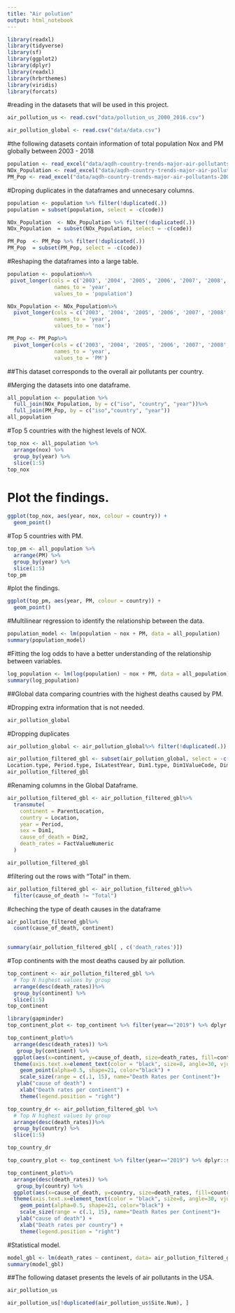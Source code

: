 ```yaml
---
title: "Air polution"
output: html_notebook
---
```

```r
library(readxl)
library(tidyverse)
library(sf)
library(ggplot2)
library(dplyr)
library(readxl)
library(hrbrthemes)
library(viridis)
library(forcats)
```
#reading in the datasets that will be used in this project. 

```r
air_pollution_us <- read.csv("data/pollution_us_2000_2016.csv")
```

```r
air_pollution_global <- read.csv("data/data.csv")
```

#the following datasets contain information of total population Nox and PM globally between 2003 - 2018

```r
population <- read_excel("data/aqdh-country-trends-major-air-pollutants-2003-2018.xlsx", sheet = "Population (GPWv4.11)" )
NOx_Population <- read_excel("data/aqdh-country-trends-major-air-pollutants-2003-2018.xlsx", sheet = "NOx Population-Weighted (ppm)")
PM_Pop <- read_excel("data/aqdh-country-trends-major-air-pollutants-2003-2018.xlsx", sheet = "PM Pop.-Weighted (kg m^-3)")
```

#Droping duplicates in the dataframes and unnecesary columns. 

```r
population <- population %>% filter(!duplicated(.))
population = subset(population, select = -c(code))
```

```r
NOx_Population  <- NOx_Population %>% filter(!duplicated(.))
NOx_Population  = subset(NOx_Population, select = -c(code))
```

```r
PM_Pop  <- PM_Pop %>% filter(!duplicated(.))
PM_Pop  = subset(PM_Pop, select = -c(code))
```

#Reshaping the dataframes into a large table.

```r
population <- population%>%
 pivot_longer(cols = c('2003', '2004', '2005', '2006', '2007', '2008', '2009', '2010', '2011', '2012', '2013', '2014', '2015', '2016', '2017', '2018'),
               names_to = 'year',
               values_to = 'population')
```

```r
NOx_Population <- NOx_Population%>%
  pivot_longer(cols = c('2003', '2004', '2005', '2006', '2007', '2008', '2009', '2010', '2011', '2012', '2013', '2014', '2015', '2016', '2017', '2018'),
               names_to = 'year',
               values_to = 'nox')

```

```r
PM_Pop <- PM_Pop%>%
  pivot_longer(cols = c('2003', '2004', '2005', '2006', '2007', '2008', '2009', '2010', '2011', '2012', '2013', '2014', '2015', '2016', '2017', '2018'),
               names_to = 'year',
               values_to = 'PM')
```

##This dataset corresponds to the overall air pollutants per country. 

#Merging the datasets into one dataframe. 
```r
all_population <- population %>%
  full_join(NOx_Population, by = c("iso", "country", "year"))%>%
  full_join(PM_Pop, by = c("iso","country", "year"))
all_population
```
#Top 5 countries with the highest levels of NOX.
```r
top_nox <- all_population %>%      
  arrange(nox) %>% 
  group_by(year) %>%
  slice(1:5)
top_nox
```
# Plot the findings. 
```r
ggplot(top_nox, aes(year, nox, colour = country)) + 
  geom_point()
```
#Top 5 countries with PM. 
```r
top_pm <- all_population %>%      
  arrange(PM) %>% 
  group_by(year) %>%
  slice(1:5)
top_pm
```
#plot the findings. 
```r
ggplot(top_pm, aes(year, PM, colour = country)) + 
  geom_point()
```
#Multilinear regression to identify the relationship between the data.
```r
population_model <- lm(population ~ nox + PM, data = all_population)
summary(population_model)
```

#Fitting the log odds to have a better understanding of the relationship between variables.  
```r
log_population <- lm(log(population) ~ nox + PM, data = all_population)
summary(log_population)
```

##Global data comparing countries with the highest deaths caused by PM. 

#Dropping extra information that is not needed.
```r
air_pollution_global
```
#Dropping duplicates 
```r
air_pollution_global <- air_pollution_global%>% filter(!duplicated(.))
```

```r
air_pollution_filtered_gbl <- subset(air_pollution_global, select = -c(IndicatorCode, ValueType, 
Location.type, Period.type, IsLatestYear, Dim1.type, Dim1ValueCode, Dim2.type, Dim2ValueCode, Dim3.type, Dim3, Dim3ValueCode, DataSourceDimValueCode, DataSource, FactValueNumericPrefix, FactValueUoM, FactValueNumericLowPrefix, FactValueNumericLow, FactValueNumericHighPrefix, FactValueNumericHigh, FactValueTranslationID, FactComments, Language, DateModified))
air_pollution_filtered_gbl
```
#Renaming columns in the Global Dataframe.
```r
air_pollution_filtered_gbl <- air_pollution_filtered_gbl%>%
  transmute(
    continent = ParentLocation,
    country = Location,
    year = Period,
    sex = Dim1, 
    cause_of_death = Dim2,
    death_rates = FactValueNumeric
  )

air_pollution_filtered_gbl

```  

#filtering out the rows with "Total" in them. 
```r
air_pollution_filtered_gbl <- air_pollution_filtered_gbl%>%
  filter(cause_of_death != "Total")
``` 


#cheching the type of death causes in the dataframe

```r
air_pollution_filtered_gbl%>%
  count(cause_of_death, continent)
  
```

```r
summary(air_pollution_filtered_gbl[ , c('death_rates')])
```


#Top continents with the most deaths caused by air pollution.
```r
top_continent <- air_pollution_filtered_gbl %>%                                     
  # Top N highest values by group
  arrange(desc(death_rates))%>% 
  group_by(continent) %>%
  slice(1:5)
top_continent
```
 
```r
library(gapminder)
top_continent_plot <- top_continent %>% filter(year=="2019") %>% dplyr::select(-year)

top_continent_plot%>%
  arrange(desc(death_rates)) %>%
   group_by(continent) %>%
  ggplot(aes(x=continent, y=cause_of_death, size=death_rates, fill=continent)) +
  theme(axis.text.x=element_text(color = "black", size=8, angle=30, vjust=.8, hjust=0.8))+
    geom_point(alpha=0.5, shape=21, color="black") +
    scale_size(range = c(.1, 15), name="Death Rates per Continent")+
   ylab("cause of death") +
    xlab("Death rates per continent") +
    theme(legend.position = "right")


```

```r
top_country_dr <- air_pollution_filtered_gbl %>%                                     
  # Top N highest values by group
  arrange(desc(death_rates))%>% 
  group_by(country) %>%
  slice(1:5)

top_country_dr
``` 
 
```r
top_country_plot <- top_continent %>% filter(year=="2019") %>% dplyr::select(-year)

top_continent_plot%>%
  arrange(desc(death_rates)) %>%
   group_by(country) %>%
  ggplot(aes(x=cause_of_death, y=country, size=death_rates, fill=country)) +
  theme(axis.text.x=element_text(color = "black", size=8, angle=30, vjust=.9, hjust=0.8))+
    geom_point(alpha=0.5, shape=21, color="black") +
    scale_size(range = c(.1, 15), name="Death Rates per Continent")+
   ylab("cause of death") +
    xlab("Death rates per country") +
    theme(legend.position = "right")


``` 
#Statistical model. 
```r
model_gbl <- lm(death_rates ~ continent, data= air_pollution_filtered_gbl)
summary(model_gbl)
```

##The following dataset presents the levels of air pollutants in the USA. 
```r
air_pollution_us 
```
```r
air_pollution_us[!duplicated(air_pollution_us$Site.Num), ]
```


